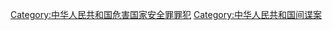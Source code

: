 {{Catmore|间谍罪 (中华人民共和国)}}

[[Category:中华人民共和国危害国家安全罪罪犯|Category:中华人民共和国危害国家安全罪罪犯]]
[[Category:中华人民共和国间谍案|Category:中华人民共和国间谍案]]